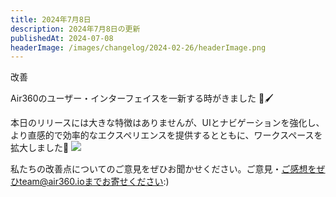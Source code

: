 ```yaml
---
title: 2024年7月8日
description: 2024年7月8日の更新
publishedAt: 2024-07-08
headerImage: /images/changelog/2024-02-26/headerImage.png
---
```


<Badge variant="noLink" className="m-0">
  <span>改善</span>
</Badge>

Air360のユーザー・インターフェイスを一新する時がきました 🎨🖌️

本日のリリースには大きな特徴はありませんが、UIとナビゲーションを強化し、より直感的で効率的なエクスペリエンスを提供するとともに、ワークスペースを拡大しました🙌
![](/images/changelog/2024-07-08/1.png)

私たちの改善点についてのご意見をぜひお聞かせください。ご意見・ご感想をぜひteam@air360.ioまでお寄せください:)

